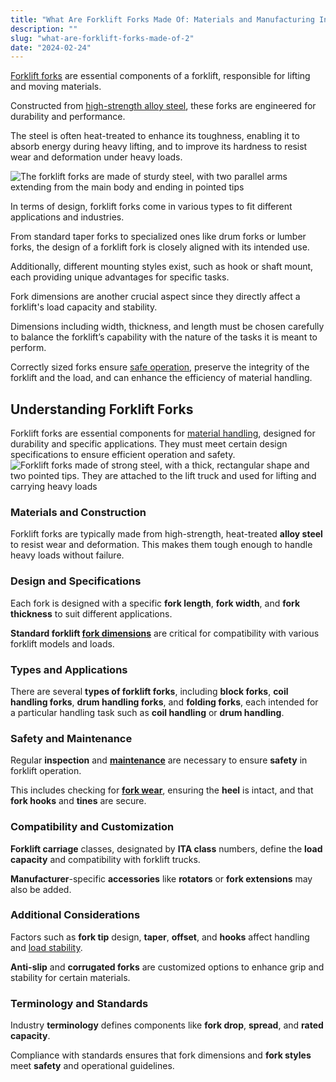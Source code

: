 ```yaml
---
title: "What Are Forklift Forks Made Of: Materials and Manufacturing Insights"
description: ""
slug: "what-are-forklift-forks-made-of-2"
date: "2024-02-24"
---
```


<a href="https://flatearthequipment.com/parts/attachments/forks/">Forklift forks</a> are essential components of a forklift, responsible for lifting and moving materials.

Constructed from <a href="https://flatearthequipment.com/uncategorized/enhancing-forklift-performance-aftermarket-parts/">high-strength alloy steel</a>, these forks are engineered for durability and performance.

The steel is often heat-treated to enhance its toughness, enabling it to absorb energy during heavy lifting, and to improve its hardness to resist wear and deformation under heavy loads.

<img src="https://koala.sh/api/image/v2-7u39f-1z5rr.jpg?width=1216&amp;height=832&amp;dream" alt="The forklift forks are made of sturdy steel, with two parallel arms extending from the main body and ending in pointed tips" />

In terms of design, forklift forks come in various types to fit different applications and industries.

From standard taper forks to specialized ones like drum forks or lumber forks, the design of a forklift fork is closely aligned with its intended use.

Additionally, different mounting styles exist, such as hook or shaft mount, each providing unique advantages for specific tasks.

Fork dimensions are another crucial aspect since they directly affect a forklift's load capacity and stability.

Dimensions including width, thickness, and length must be chosen carefully to balance the forklift’s capability with the nature of the tasks it is meant to perform.

Correctly sized forks ensure <a href="https://flatearthequipment.com/uncategorized/importance-forklift-chains-maintenance-safety/">safe operation</a>, preserve the integrity of the forklift and the load, and can enhance the efficiency of material handling.
<h2>Understanding Forklift Forks</h2>
Forklift forks are essential components for <a href="https://flatearthequipment.com/uncategorized/future-green-material-handling/">material handling</a>, designed for durability and specific applications. They must meet certain design specifications to ensure efficient operation and safety.

<img src="https://koala.sh/api/image/v2-7u3ae-lp3en.jpg?width=1216&amp;height=832&amp;dream" alt="Forklift forks made of strong steel, with a thick, rectangular shape and two pointed tips. They are attached to the lift truck and used for lifting and carrying heavy loads" />
<h3>Materials and Construction</h3>
Forklift forks are typically made from high-strength, heat-treated <strong>alloy steel</strong> to resist wear and deformation. This makes them tough enough to handle heavy loads without failure.
<h3>Design and Specifications</h3>
Each fork is designed with a specific <strong>fork length</strong>, <strong>fork width</strong>, and <strong>fork thickness</strong> to suit different applications.

<strong>Standard forklift <a href="https://flatearthequipment.com/uncategorized/selecting-forklift-forks-guide/">fork dimensions</a></strong> are critical for compatibility with various forklift models and loads.
<h3>Types and Applications</h3>
There are several <strong>types of forklift forks</strong>, including <strong>block forks</strong>, <strong>coil handling forks</strong>, <strong>drum handling forks</strong>, and <strong>folding forks</strong>, each intended for a particular handling task such as <strong>coil handling</strong> or <strong>drum handling</strong>.
<h3>Safety and Maintenance</h3>
Regular <strong>inspection</strong> and <strong><a href="https://flatearthequipment.com/uncategorized/maximizing-forklift-efficiency-maintenance-guide/">maintenance</a></strong> are necessary to ensure <strong>safety</strong> in forklift operation.

This includes checking for <strong><a href="https://flatearthequipment.com/uncategorized/forklift-parts-cold-storage-guide/">fork wear</a></strong>, ensuring the <strong>heel</strong> is intact, and that <strong>fork hooks</strong> and <strong>tines</strong> are secure.
<h3>Compatibility and Customization</h3>
<strong>Forklift carriage</strong> classes, designated by <strong>ITA class</strong> numbers, define the <strong>load capacity</strong> and compatibility with forklift trucks.

<strong>Manufacturer</strong>-specific <strong>accessories</strong> like <strong>rotators</strong> or <strong>fork extensions</strong> may also be added.
<h3>Additional Considerations</h3>
Factors such as <strong>fork tip</strong> design, <strong>taper</strong>, <strong>offset</strong>, and <strong>hooks</strong> affect handling and <a href="https://flatearthequipment.com/uncategorized/enhancing-forklift-safety-camera-systems/">load stability</a>.

<strong>Anti-slip</strong> and <strong>corrugated forks</strong> are customized options to enhance grip and stability for certain materials.
<h3>Terminology and Standards</h3>
Industry <strong>terminology</strong> defines components like <strong>fork drop</strong>, <strong>spread</strong>, and <strong>rated capacity</strong>.

Compliance with standards ensures that fork dimensions and <strong>fork styles</strong> meet <strong>safety</strong> and operational guidelines.